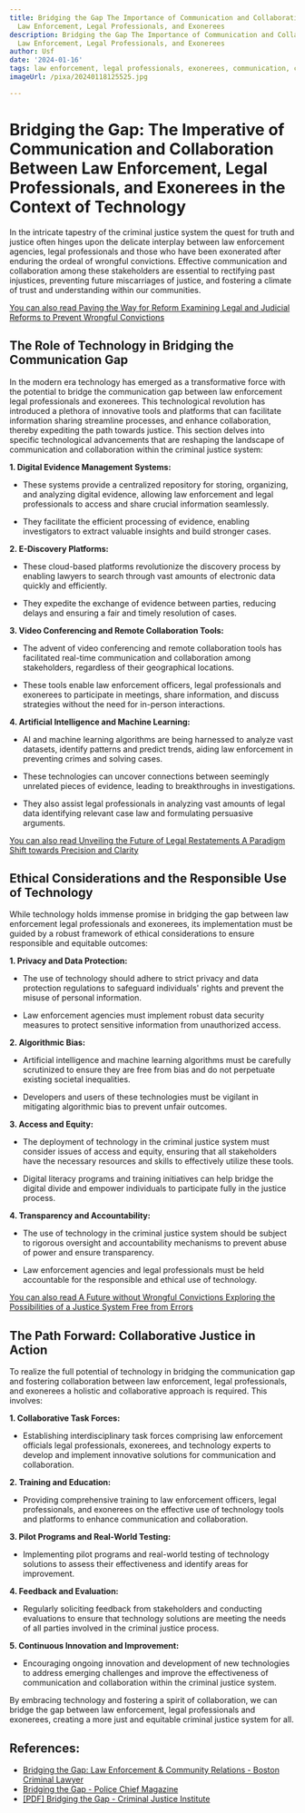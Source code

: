 ```yaml
---
title: Bridging the Gap The Importance of Communication and Collaboration between
  Law Enforcement, Legal Professionals, and Exonerees
description: Bridging the Gap The Importance of Communication and Collaboration between
  Law Enforcement, Legal Professionals, and Exonerees
author: Usf
date: '2024-01-16'
tags: law enforcement, legal professionals, exonerees, communication, collaboration
imageUrl: /pixa/20240118125525.jpg

---
```

# Bridging  the Gap: The Imperative of  Communication and Collaboration Between Law Enforcement, Legal Professionals, and Exonerees in  the Context of Technology

In the intricate tapestry of the criminal justice system the quest for truth and justice often hinges upon the delicate interplay between law enforcement agencies, legal professionals and those  who have been exonerated after enduring the ordeal of wrongful convictions. Effective  communication and collaboration among these stakeholders are  essential to rectifying past injustices, preventing future  miscarriages of justice, and fostering a climate of trust and understanding within our communities.

[You can also read Paving the Way for Reform Examining Legal and Judicial Reforms  to Prevent Wrongful  Convictions](Paving%20the%20Way%20for%20Reform%20Examining%20Legal%20and%20Judicial%20Reforms%20to%20Prevent%20Wrongful%20Convictions)


## The Role of Technology in Bridging the Communication Gap

In the modern era technology has emerged as a transformative  force with the  potential to bridge the communication gap between  law enforcement legal professionals and exonerees.  This technological revolution has introduced a plethora of innovative tools and platforms  that  can facilitate information sharing streamline processes, and  enhance collaboration, thereby expediting the path towards justice. This section delves into specific technological  advancements that are  reshaping the landscape of communication and collaboration within the criminal justice  system:

**1. Digital Evidence Management Systems:**

- These systems provide a centralized repository for storing,  organizing, and analyzing digital evidence, allowing  law enforcement and legal  professionals to access and share crucial information seamlessly.

- They facilitate the efficient processing of evidence, enabling investigators to extract valuable insights and  build stronger cases.

**2. E-Discovery Platforms:**

- These  cloud-based platforms  revolutionize the discovery process by enabling lawyers to search through vast  amounts of  electronic data quickly and efficiently.

- They expedite the exchange of evidence between parties, reducing delays and  ensuring a fair and timely resolution of cases.

**3. Video  Conferencing and Remote Collaboration Tools:**

-  The advent of video conferencing and remote collaboration tools has facilitated real-time communication  and collaboration among stakeholders, regardless  of their geographical locations.

- These tools enable law enforcement officers, legal professionals  and exonerees to participate in meetings, share information, and discuss strategies without the need for in-person interactions.

**4. Artificial Intelligence and Machine Learning:**

- AI and machine  learning  algorithms are being harnessed to analyze vast  datasets, identify patterns and  predict trends, aiding law enforcement in preventing crimes and solving cases.

- These technologies can uncover connections between seemingly unrelated  pieces of evidence, leading to breakthroughs in investigations.

-  They also assist legal professionals in analyzing vast amounts of legal data identifying relevant case  law and formulating persuasive arguments.

[You can  also read Unveiling the Future of Legal Restatements A  Paradigm  Shift towards Precision and  Clarity](Unveiling%20the%20Future%20of%20Legal%20Restatements%20A%20Paradigm%20Shift%20towards%20Precision%20and%20Clarity)


## Ethical Considerations  and the Responsible Use of Technology

While  technology holds immense promise in bridging the gap  between law enforcement legal professionals and exonerees, its implementation must be guided  by a robust framework of ethical considerations to ensure responsible and equitable outcomes:

**1. Privacy and Data Protection:**

-  The use of technology should adhere to strict privacy and data protection  regulations to  safeguard individuals' rights and prevent the  misuse of personal information.

- Law enforcement agencies must implement robust data security measures to protect sensitive information from unauthorized access.

**2. Algorithmic Bias:**

- Artificial intelligence and machine learning  algorithms must be carefully scrutinized to ensure  they are free from bias and do not perpetuate existing societal inequalities.

- Developers and users of these technologies  must be vigilant in mitigating algorithmic bias to  prevent unfair outcomes.

**3. Access and Equity:**

- The deployment of technology in the  criminal justice system must consider  issues of access and equity, ensuring that all stakeholders  have the necessary resources and skills  to effectively utilize these tools.

-  Digital literacy programs and training initiatives can help bridge  the digital divide and empower individuals to participate fully in the justice process.

**4. Transparency and Accountability:**

- The  use of technology in the criminal  justice system should be  subject to rigorous oversight  and accountability  mechanisms to prevent  abuse of power and ensure  transparency.

- Law enforcement agencies and legal professionals must be held accountable for  the responsible and ethical use of technology.

[You can also read  A Future  without Wrongful Convictions Exploring the Possibilities of a Justice System Free from Errors](A%20Future%20without%20Wrongful%20Convictions%20Exploring%20the%20Possibilities%20of%20a%20Justice%20System%20Free%20from%20Errors)


## The  Path  Forward: Collaborative  Justice in  Action

To  realize the full potential of technology in bridging the communication gap and fostering collaboration  between law enforcement, legal professionals, and exonerees a  holistic and collaborative approach is required.  This involves:

**1. Collaborative Task Forces:**

- Establishing interdisciplinary task forces comprising law enforcement officials legal professionals, exonerees, and technology experts to develop and implement innovative solutions for  communication and collaboration.

**2.  Training and Education:**

- Providing comprehensive training to law enforcement officers, legal professionals, and exonerees on the effective use of technology tools and platforms to enhance communication and collaboration.

**3. Pilot Programs and Real-World Testing:**

- Implementing pilot programs and real-world testing of technology solutions to assess their effectiveness  and identify areas for  improvement.

**4. Feedback and Evaluation:**

- Regularly soliciting feedback from stakeholders and conducting evaluations to ensure that technology solutions are meeting the needs of all parties involved in the criminal justice process.

**5. Continuous Innovation and  Improvement:**

- Encouraging ongoing innovation and development of new technologies to address emerging challenges and improve the effectiveness of communication and collaboration within the criminal  justice system.

By embracing technology and fostering a spirit of collaboration, we can bridge the gap between law enforcement, legal professionals and exonerees, creating a more just and equitable criminal justice system for all.

## References:
- [Bridging the Gap: Law Enforcement & Community Relations - Boston Criminal Lawyer](https://thefernandezfirm.com/community-relations/)
- [Bridging the Gap - Police Chief Magazine](https://www.policechiefmagazine.org/bridging-the-gap/)
- [[PDF] Bridging the Gap - Criminal Justice Institute](https://www.cji.edu/wp-content/uploads/2019/04/bridging_the_gap.pdf)
